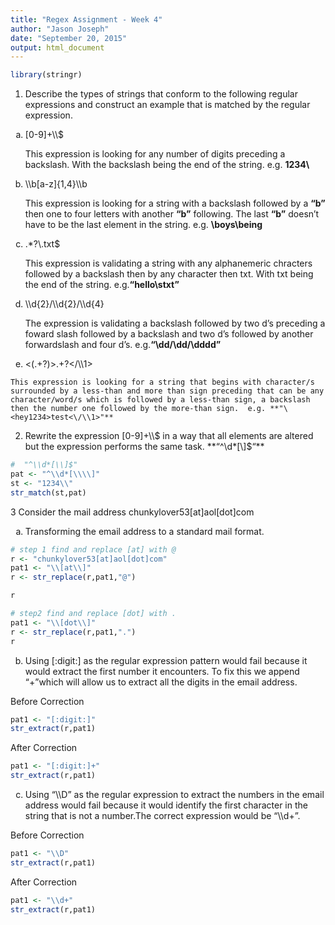 ```yaml
---
title: "Regex Assignment - Week 4"
author: "Jason Joseph"
date: "September 20, 2015"
output: html_document
---
```


```r
library(stringr)
```

1) Describe the types of strings that conform to the following regular expressions and construct an example that is matched by the regular expression.

a. [0-9]+\\\\$

     This expression is looking for any number of digits preceding a backslash. With the backslash being the end of the string. e.g. **1234\\**
     
b. \\\\b[a-z]{1,4}\\\\b
    
    This expression is looking for a string with a backslash followed by a **"b"** then  one to four letters with another **"b"** following. The last **"b"** doesn't have to be the last element in the string. e.g. **\\boys\\being**
    

c. .*?\\.txt$ 

    This expression is validating a string with any alphanemeric chracters followed by a backslash then by any character then txt. With txt being the end of the string. e.g.**"hello\\stxt"**
    
    

d. \\\\d{2}/\\\\d{2}/\\\\d{4}

    The expression is validating a backslash followed by two d's preceding a foward slash followed by a backslash and two d's followed by another forwardslash and four d's. e.g.**"\\dd\/\\dd\/\\dddd"**
    
e.   <(.+?)>.+?<\/\\\\1>  

    This expression is looking for a string that begins with character/s surrounded by a less-than and more than sign preceding that can be any character/word/s which is followed by a less-than sign, a backslash then the number one followed by the more-than sign.  e.g. **"\<hey1234>test<\/\\1>"**


2) Rewrite the expression [0-9]+\\\\$ in a way that all elements are altered but the expression performs the same task. **"\^\\d*[\\]\$"**

  
```r
#  "^\\d*[\\]$"
pat <- "^\\d*[\\\\]"
st <- "1234\\"
str_match(st,pat)
```


3 Consider the mail address chunkylover53[at]aol[dot]com

a) Transforming the email address to a standard mail format.
```r
# step 1 find and replace [at] with @
r <- "chunkylover53[at]aol[dot]com"
pat1 <- "\\[at\\]"
r <- str_replace(r,pat1,"@")

r

# step2 find and replace [dot] with .
pat1 <- "\\[dot\\]"
r <- str_replace(r,pat1,".")
r
```

b) Using [:digit:] as the regular expression pattern would fail because it would extract the first number it encounters. To fix this we append "+"which will allow us to extract all the digits in the email address.

Before Correction
```r
pat1 <- "[:digit:]"
str_extract(r,pat1)
```
After Correction
```r
pat1 <- "[:digit:]+"
str_extract(r,pat1)
```

c) Using "\\\\D" as the regular expression to extract the numbers in the email address would fail because it would identify the first character in the string that is not a number.The correct expression would be "\\\\d+".

Before Correction
```r
pat1 <- "\\D"
str_extract(r,pat1)
```
After Correction
```r
pat1 <- "\\d+"
str_extract(r,pat1)
```


